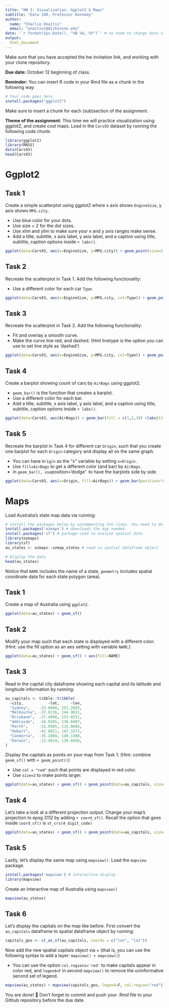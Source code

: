 ```yaml
---
title: "HW 3: Visualization, Ggplot2 & Maps"
subtitle: "Data 180, Professor Kennedy"
author: 
  name: "Charlie Onaitis"
  email: "onaitisc@dickinson.edu"
date: '`r format(Sys.Date(), "%B %d, %Y")`' # no need to change date since this line grabs today's date
output: 
  html_document
---
```


Make sure that you have accepted the hw invitation link, and working with your clone repository.

**Due date:** October 12 beginning of class.

**Reminder:** You can insert R code in your Rmd file as a chunk in the following way:
```r
# Your code goes here
install.packages("ggplot2")
```
Make sure to insert a chunk for each (sub)section of the assignment.

**Theme of the assignment**: This time we will practice visualization using ggplot2, and create cool maps. Load in the `Cars93` dataset by running the following code chunk:

```r
library(ggplot2)
library(MASS)
data(Cars93)
head(Cars93)

```

# Ggplot2

## Task 1
Create a simple scatterplot using ggplot2 where x axis shows `EngineSize`, y axis shows `MPG.city`.

* Use blue color for your dots.
* Use size = 2 for the dot sizes.
* Use xlim and ylim to make sure your x and y axis ranges make sense.
* Add a title, subtitle, x axis label, y axis label, and a caption using title, subtitle, caption options inside `+ labs()`.

 
```r
ggplot(data=Cars93, aes(x=EngineSize, y=MPG.city)) + geom_point(size=2, col="blue") + xlim(1,6) + ylim(0,50) + labs(title = "Scatterplot of Engine Size and MPG", x="Engine Size", y="MPG")
```

## Task 2
Recreate the scatterplot in Task 1. Add the following functionality:

* Use a different color for each car `Type`.
```r
ggplot(data=Cars93, aes(x=EngineSize, y=MPG.city, col=Type)) + geom_point(size=2) + xlim(1,6) + ylim(0,50) + labs(title = "Scatterplot of Engine Size and MPG", x="Engine Size", y="MPG")
```

## Task 3
Recreate the scatterplot in Task 2. Add the following functionality:

* Fit and overlay a smooth curve.
* Make the curve line red, and dashed. (Hint linetype is the option you can use to set line style as 'dashed')

```r
ggplot(data=Cars93, aes(x=EngineSize, y=MPG.city, col=Type)) + geom_point(size=2) + xlim(1,6) + ylim(0,50) + labs(title = "Scatterplot of Engine Size and MPG", x="Engine Size", y="MPG") + geom_smooth(linetype="dashed", col="red")
```

## Task 4
Create a barplot showing count of cars by `AirBags` using ggplot2.

* `geom_bar()` is the function that creates a barplot.
* Use a different color for each bar.
* Add a title, subtitle, x axis label, y axis label, and a caption using title, subtitle, caption options inside `+ labs()`.

```r
ggplot(data=Cars93, aes(AirBags)) + geom_bar(fill = c(1,2,3)) +labs(title = "Barplot of Airbags", x="Airbags", y="# of Airbags" , caption="Barplot of Airbags") 
```

## Task 5
Recreate the barplot in Task 4 for different car `Origin`, such that you create one barplot for each `Origin` category and display all on the same graph.

* You can have `Origin` as the "x" variable by setting `x=Origin.`
* Use `fill=AirBags` to get a different color (and bar) by `AirBags`.
* in `geom_bar(), use `position='dodge'` to have the barplots side by side.

```r
ggplot(data=Cars93, aes(x=Origin, fill=AirBags)) + geom_bar(position="dodge") +labs(title = "Barplot of Origin", x="Origin", y="# of Origins" , caption="Barplot of Origins") 
```

# Maps
Load Australia's state map data via running:
```r
# install the packages below by uncommenting the lines. You need to do this only once.
install.packages('ozmaps') # downloads the map needed
install.packages('sf') # package used to analyze spatial data
library(ozmaps)
library(sf)
au_states <- ozmaps::ozmap_states # read in spatial dataframe object

# Display the data
head(au_states)
```
Notice that `NAME` includes the name of a state, `geometry` includes spatial coordinate data for each state polygon (area).

## Task 1
Create a map of Australia using `ggplot2`.
```r
ggplot(data=au_states) + geom_sf()
```

## Task 2
Modify your map such that each state is displayed with a different color. (Hint: use the fill option as an aes setting with variable `NAME`.)
```r
ggplot(data=au_states) + geom_sf() + aes(fill=NAME)
```
## Task 3
Read in the capital city dataframe showing each capital and its latitude and longitude information by running:
```r
au_capitals <- tibble::tribble( 
  ~city,           ~lat,     ~lon,
  "Sydney",    -33.8688, 151.2093,  
  "Melbourne", -37.8136, 144.9631, 
  "Brisbane",  -27.4698, 153.0251, 
  "Adelaide",  -34.9285, 138.6007, 
  "Perth",     -31.9505, 115.8605, 
  "Hobart",    -42.8821, 147.3272, 
  "Canberra",  -35.2809, 149.1300, 
  "Darwin",    -12.4634, 130.8456, 
)
```

Display the capitals as points on your map from Task 1. (Hint: combine `geom_sf()` with `+ geom_point()`)

* Use `col = "red"` such that points are displayed in red color.
* Use `size=2` to make points larger.

```r
ggplot(data=au_states) + geom_sf() + geom_point(data=au_capitals, size=2, col="red", aes(x=lon, y=lat))
```


## Task 4
Let's take a look at a different projection output. Change your map's projection to epsg 3112 by adding `+ coord_sf()`. Recall the option that goes inside `coord_sf()` is `st_crs(4_digit_code)`
```r
ggplot(data=au_states) + geom_sf() + geom_point(data=au_capitals, size=2, col="red", aes(x=lon, y=lat)) + coord_sf(crs =st_crs(3112))
```

## Task 5
Lastly, let's display the same map using `mapview()`. Load the `mapview` package.

```r
install.packages('mapview') # interactive display
library(mapview)
```
Create an interactive map of Australia using `mapview()`

```r
mapview(au_states)
```

## Task 6
Let's display the capitals on the map like before. First convert the `au_capitals` dataframe to spatial dataframe object by running:
```r
capitals_geo <- st_as_sf(au_capitals, coords = c("lon", "lat"))
```

Now add the new spatial capitals object via + (that is, you can use the following syntax to add a layer: `mapview() + mapview()`)

* You can use the option `col.regions='red'` to make capitals appear in color red, and `legend=F` in second `mapview()` to remove the uninformative second set of legend. 

```r
mapview(au_states) + mapview(capitals_geo, legend=F, col.region="red")
```



You are done! 🏁 Don't forget to commit and push your .Rmd file to your Github repository before the due date.


